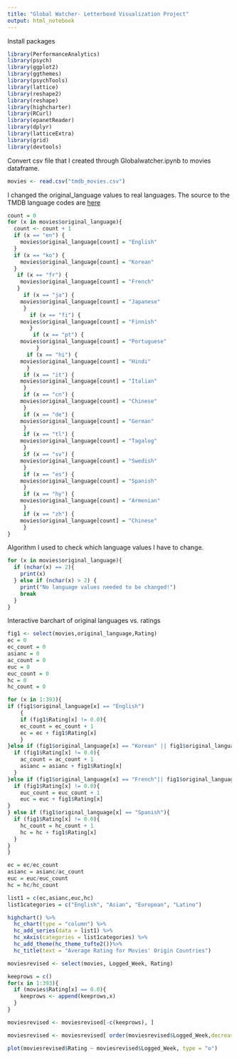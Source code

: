 ```yaml
---
title: "Global Watcher- Letterboxd Visualization Project"
output: html_notebook
---
```


Install packages
```r
library(PerformanceAnalytics)
library(psych)
library(ggplot2)
library(ggthemes)
library(psychTools)
library(lattice)
library(reshape2)
library(reshape)
library(highcharter)
library(RCurl)
library(epanetReader)
library(dplyr)
library(latticeExtra)
library(grid)
library(devtools)
```

Convert csv file that I created through Globalwatcher.ipynb to movies dataframe.
```r
movies <- read.csv("tmdb_movies.csv")
```

I changed the original_language values to real languages. The source to the TMDB language codes are [here](https://github.com/travisbell/tmdb-web-translations/blob/main/languages/en-US.yml) 
```r
count = 0
for (x in movies$original_language){
  count <- count + 1
  if (x == "en") {
    movies$original_language[count] = "English"
  }
  if (x == "ko") {
    movies$original_language[count] = "Korean"
  }
   if (x == "fr") {
    movies$original_language[count] = "French"
   }
     if (x == "ja") {
    movies$original_language[count] = "Japanese"
     }
       if (x == "fi") {
    movies$original_language[count] = "Finnish"
       }
        if (x == "pt") {
    movies$original_language[count] = "Portuguese"
         }
      if (x == "hi") {
    movies$original_language[count] = "Hindi"
      }
     if (x == "it") {
    movies$original_language[count] = "Italian"
     }
     if (x == "cn") {
    movies$original_language[count] = "Chinese"
     }
     if (x == "de") {
    movies$original_language[count] = "German"
     }
     if (x == "tl") {
    movies$original_language[count] = "Tagalog"
     }
     if (x == "sv") {
    movies$original_language[count] = "Swedish"
     }
     if (x == "es") {
    movies$original_language[count] = "Spanish"
     }
     if (x == "hy") {
    movies$original_language[count] = "Armenian"
     }
     if (x == "zh") {
    movies$original_language[count] = "Chinese"
     }
}
```

Algorithm I used to check which language values I have to change.
```r
for (x in movies$original_language){
  if (nchar(x) == 2){
    print(x)
  } else if (nchar(x) > 2) {
    print("No language values needed to be changed!")
    break
  }
}
```

Interactive barchart of original languages vs. ratings
```r
fig1 <- select(movies,original_language,Rating)
ec = 0
ec_count = 0
asianc = 0
ac_count = 0
euc = 0
euc_count = 0
hc = 0
hc_count = 0

for (x in 1:393){
if (fig1$original_language[x] == "English")
    {
    if (fig1$Rating[x] != 0.0){
    ec_count = ec_count + 1
    ec = ec + fig1$Rating[x] 
    }
}else if (fig1$original_language[x] == "Korean" || fig1$original_language[x] == "Japanese"|| fig1$original_language[x] == "Hindi"|| fig1$original_language[x] == "Chinese"|| fig1$original_language[x] == "Tagalog"|| fig1$original_language[x] == "Chinese"){
  if (fig1$Rating[x] != 0.0){
    ac_count = ac_count + 1
    asianc = asianc + fig1$Rating[x] 
  }
}else if (fig1$original_language[x] == "French"|| fig1$original_language[x] == "Finnish"|| fig1$original_language[x] == "Portuguese"|| fig1$original_language[x] == "Italian"|| fig1$original_language[x] == "German"|| fig1$original_language[x] == "Swedish"|| fig1$original_language[x] == "Armenian"){
  if (fig1$Rating[x] != 0.0){
    euc_count = euc_count + 1
    euc = euc + fig1$Rating[x]
}
} else if (fig1$original_language[x] == "Spanish"){
  if (fig1$Rating[x] != 0.0){
    hc_count = hc_count + 1
    hc = hc + fig1$Rating[x]
  }
}
}

ec = ec/ec_count
asianc = asianc/ac_count
euc = euc/euc_count
hc = hc/hc_count

```

```r
list1 = c(ec,asianc,euc,hc)
list1categories = c("English", "Asian", "European", "Latino")

highchart() %>%
  hc_chart(type = "column") %>%
  hc_add_series(data = list1) %>%
  hc_xAxis(categories = list1categories) %>%
  hc_add_theme(hc_theme_tufte2())%>%
  hc_title(text = "Average Rating for Movies' Origin Countries")

```
```r
moviesrevised <- select(movies, Logged_Week, Rating)

keeprows = c()
for(x in 1:393){
  if (movies$Rating[x] == 0.0){
    keeprows <- append(keeprows,x)
  }
}

moviesrevised <- moviesrevised[-c(keeprows), ] 

moviesrevised <- moviesrevised[ order(moviesrevised$Logged_Week,decreasing = FALSE),]

plot(moviesrevised$Rating ~ moviesrevised$Logged_Week, type = "o")
```





